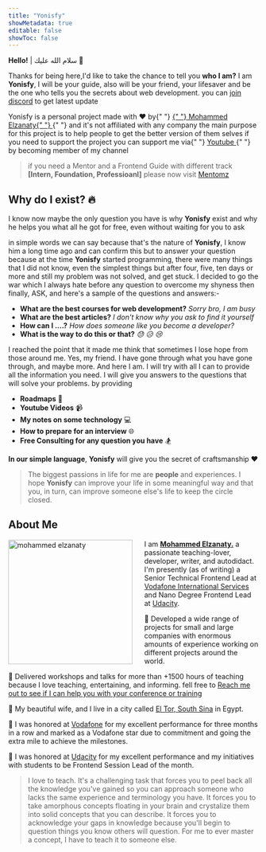 ```yaml
---
title: "Yonisfy"
showMetadata: true
editable: false
showToc: false
---
```


**Hello!** | سلام الله عليك 👋

Thanks for being here,I'd like to take the chance to tell you **who I am?** I am **Yonisfy**, I will be your guide, also will be your friend, your lifesaver and be the one who tells you the secrets about web development. you can <a href="https://discord.gg/amsZty2hkM">join discord</a> to get latest update

<Tip>
  Yonisfy is a personal project made with ❤️ by{" "}
  <a href='https://www.linkedin.com/in/moelzanaty3/'>
    {" "}
    Mohammed Elzanaty{" "}
  </a>{" "}
  and it's not affiliated with any company the main purpose for this project is
  to help people to get the better version of them selves if you need to support
  the project you can support me via{" "}
  <a href='https://www.youtube.com/c/mohammedelzanatyacademy/join'>
    Youtube
  </a>{" "}
  by becoming member of my channel
</Tip>

> if you need a Mentor and a Frontend Guide with different track **[Intern, Foundation, Professioanl]** please now visit [Mentomz](https://www.mentomz.com/)

## Why do I exist? :fire:

I know now maybe the only question you have is why **Yonisfy** exist and why he helps you what all he got for free, even without waiting for you to ask

in simple words we can say because that's the nature of **Yonisfy**, I know him a long time ago and can confirm this but to answer your question because at the time **Yonisfy** started programming, there were many things that I did not know, even the simplest things but after four, five, ten days or more and still my problem was not solved, and get stuck. I decided to go the war which I always hate before any question to overcome my shyness then finally, ASK, and here's a sample of the questions and answers:-

- **What are the best courses for web development?** _Sorry bro, I am busy_
- **What are the best articles?** _I don't know why you ask to find it yourself_
- **How can I ....?** _How does someone like you become a developer?_
- **What is the way to do this or that?** _:sweat: :disappointed_relieved: :cry:_

I reached the point that it made me think that sometimes I lose hope from those around me. Yes, my friend. I have gone through what you have gone through, and maybe more. And here I am. I will try with all I can to provide all the information you need. I will give you answers to the questions that will solve your problems. by providing

- **Roadmaps** :rocket:
- **Youtube Videos** :video_camera:
- **My notes on some technology** :computer:
- **How to prepare for an interview** :globe_with_meridians:
- **Free Consulting for any question you have** :snowboarder:

**In our simple language**, **Yonisfy** will give you the secret of craftsmanship :heart:

> The biggest passions in life for me are **people** and experiences. I hope **Yonisfy** can improve your life in some meaningful way and that you, in turn, can improve someone else's life to keep the circle closed.

## About Me

<img
  src='https://cdn.fs.teachablecdn.com/U8RAsMFwTJ6kikO1YtGS'
  width='250'
  alt='mohammed elzanaty'
  align='left'
  style='margin-right: 1.5rem;'
/>

I am [**Mohammed Elzanaty.**](https://www.linkedin.com/in/moelzanaty3/) a passionate teaching-lover, developer, writer, and autodidact. I'm presently (as of writing) a Senior Technical Frontend Lead at [Vodafone International Services](https://www.vodafone.com/) and Nano Degree Frontend Lead at [Udacity](https://www.udacity.com/).

🦁 Developed a wide range of projects for small and large companies with enormous amounts of experience working on different projects around the world.

🦁 Delivered workshops and talks for more than +1500 hours of teaching because I love teaching, entertaining, and informing. fell free to [Reach me out to see if I can help you with your conference or training](mailto:mohammedelzanaty129@gmail.com)

<!-- 🦁 Previously, I was a senior JavaScript at [Evolvice GmbH](https://www.evolvice.de/en/) and other software companies. -->

🦁 My beautiful wife, and I live in a city called [El Tor, South Sina](https://www.google.com/maps/place/El+Tor,+South+Sinai+Governorate/@28.2410098,33.6229813,12z/data=!4m13!1m7!3m6!1s0x14539a16ada1c8f3:0xe56cb3055e8a6099!2sEl+Tor,+South+Sinai+Governorate!3b1!8m2!3d28.2410098!4d33.6229813!3m4!1s0x14539a16ada1c8f3:0xe56cb3055e8a6099!8m2!3d28.2410098!4d33.6229813) in Egypt.

🏅 I was honored at [Vodafone](https://www.vodafone.com/) for my excellent performance for three months in a row and marked as a Vodafone star due to commitment and going the extra mile to achieve the milestones.

🏅 I was honored at [Udacity](https://www.udacity.com/) for my excellent performance and my initiatives with students to be Frontend Session Lead of the month.

> I love to teach. It's a challenging task that forces you to peel back all the knowledge you've gained so you can approach someone who lacks the same experience and terminology you have. It forces you to take amorphous concepts floating in your brain and crystalize them into solid concepts that you can describe. It forces you to acknowledge your gaps in knowledge because you'll begin to question things you know others will question. For me to ever master a concept, I have to teach it to someone else.
